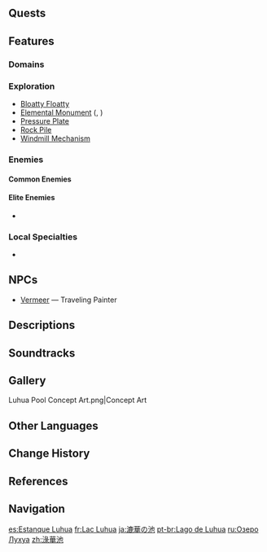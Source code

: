 {{RegionTabs}}
{{Location Infobox
|image        = <gallery>
Luhua Pool.png|In-Game
Luhua Pool Map.png|Map
</gallery>
|type         = Subarea
|region       = Liyue
|area         = Qiongji Estuary
}}
{{Location Intro|{{Lang|'''Luhua Pool'''|zh=渌华池|zh_rm=Lùhuá-chí|zh_tl=Clear Brilliance Pond}}|description=<p>{{If Self|Luhua Pool|It|Luhua Pool}} is a unique landscape consisting of brightly-colored pools, watched over by two statues.</p>}}

==Quests==
{{Quests by Category List|heo=1}}

==Features==
===Domains===
{{Domains by Category Gallery}}

===Exploration===
* [[Bloatty Floatty]]
* [[Elemental Monument]] ({{Geo}}, {{Pyro}})
* [[Pressure Plate]]
* [[Rock Pile]]
* [[Windmill Mechanism]]

===Enemies===
====Common Enemies====
{{Enemy List|Hilichurl Grenadier;Cryo Hilichurl Shooter;Large Dendro Slime}}

====Elite Enemies====
*{{Enemy|Fatui Pyro Agent}}

===Local Specialties===
*{{Item|Cor Lapis}}

==NPCs==
* [[Vermeer]]  &mdash; Traveling Painter

==Descriptions==
{{Description|Legend has it that a deep, pure affection filled this ancient garden, creating the Luhua Pool as it is known today.|Viewpoint, [[Weeping Garden]]}}

==Soundtracks==
{{Soundtracks by Category Table|type=location}}

==Gallery==
<gallery>
Luhua Pool Concept Art.png|Concept Art
</gallery>

==Other Languages==
{{Other Languages
|en      = Luhua Pool
|zhs     = 渌华池
|zhs_rm  = Lùhuá-chí
|zht     = 淥華池
|zht_rm  = Lùhuá-chí
|zh_tl   = Clear Brilliance Pond
|ja      = {{Rubi|漉|ろく|華|か|の|&nbsp;|池|いけ}}
|ja_rm   = Rokuka no Ike<ref>[[Map]], Label: Luhua Pool (Japanese)</ref>
|ja_tl   = Luhua Pond{{Sino|ja|part=1}}
|ja_note = The character {{zh|s=渌|t=淥}} has been replaced by the character {{ja|漉}}, which has the same pronunciation in this context.
|ko      = {{tt|녹화|淥華}} {{tt|연|蓮}}못
|ko_tl   = Luhua Pond{{Sino|ko|part=1}}
|es      = Estanque Luhua
|es_tl   = Luhua Pond
|fr      = Lac Luhua
|fr_tl   = Lake Luhua
|ru      = Озеро Лухуа
|ru_tl   = Luhua Lake
|th      = Luhua Pool
|vi      = {{tt|Lục Hoa Trì|渌华池}}
|vi_tl   = Clear Brilliance Pond{{Sino|vi}}
|de      = Luhua-Teich
|de_tl   = Luhua Pond
|id      = Luhua Pool
|pt      = Lago de Luhua
|pt_tl   = Luhua Lake
|tr      = Luhua Göleti
|tr_tl   = Luhua Pond
|it      = Lago Luhua
|it_tl   = Luhua Lake
}}

==Change History==
{{Change History|1.0}}

==References==
{{Reflist}}

==Navigation==
{{Area Navbox|Liyue}}

[[es:Estanque Luhua]]
[[fr:Lac Luhua]]
[[ja:漉華の池]]
[[pt-br:Lago de Luhua]]
[[ru:Озеро Лухуа]]
[[zh:淥華池]]